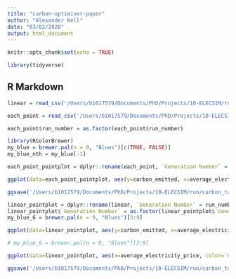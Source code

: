 ```yaml
---
title: "carbon-optimiser-paper"
author: "Alexander Kell"
date: "03/02/2020"
output: html_document
---
```


```r
knitr::opts_chunk$set(echo = TRUE)
```

```r
library(tidyverse)
```

## R Markdown


```r
linear = read_csv('/Users/b1017579/Documents/PhD/Projects/10-ELECSIM/run/carbon_tax_optimiser/data/optimisation_data/ga_linear.csv')

each_point = read_csv('/Users/b1017579/Documents/PhD/Projects/10-ELECSIM/run/carbon_tax_optimiser/data/optimisation_data/each_year_optimisation.csv')

```

```r
each_point$run_number = as.factor(each_point$run_number)
```

```r

library(RColorBrewer)
my_blue = brewer.pal(n = 9, "Blues")[c(TRUE, FALSE)]
my_blue_nth = my_blue[-1]

each_point_pointplot = dplyr::rename(each_point, `Generation Number` = run_number)

ggplot(data=each_point_pointplot, aes(y=carbon_emitted, x=average_electricity_price, color=`Generation Number`))+geom_point(size=3) + ylab("Relative Carbon Density") + xlab("Average Electricity Price (£/MWh)") + theme_classic() +theme(text = element_text(size=18)) + theme(aspect.ratio = 1, plot.margin=grid::unit(c(0,0,0,0), "mm")) + scale_colour_manual(values=my_blue_nth)

ggsave('/Users/b1017579/Documents/PhD/Projects/10-ELECSIM/run/carbon_tax_optimiser/figures/results/free_points_ga_development.pdf', dpi=1000)

```

```r

linear_pointplot = dplyr::rename(linear, `Generation Number` = run_number)
linear_pointplot$`Generation Number` = as.factor(linear_pointplot$`Generation Number`)
my_blue_6 = brewer.pal(n = 9, "Blues")[3:9]

ggplot(data=linear_pointplot, aes(y=carbon_emitted, x=average_electricity_price, color=`Generation Number`))+geom_point(size=3) + ylab("Relative Carbon Density") + xlab("Average Electricity Price (£/MWh)") + theme_classic() +theme(text = element_text(size=18)) + theme(aspect.ratio = 1, plot.margin=grid::unit(c(0,0,0,0), "mm")) + scale_colour_manual(values=my_blue_6)

```
```r

# my_blue_6 = brewer.pal(n = 9, "Blues")[3:9]

ggplot(data=linear_pointplot, aes(x=average_electricity_price, color=`Generation Number`))+geom_density(alpha=0.1, size=1) + ylab("Density") + xlab("Average Electricity Price (£/MWh)") + theme_classic() +theme(text = element_text(size=18)) + theme(aspect.ratio = 1, plot.margin=grid::unit(c(0,0,0,0), "mm")) + scale_fill_brewer(palette="Blues") + scale_colour_manual(values=my_blue_6)+xlim(3.2, 8)

ggsave('/Users/b1017579/Documents/PhD/Projects/10-ELECSIM/run/carbon_tax_optimiser/figures/results/linear_ga_development_distribution.pdf', dpi=1000)
```
